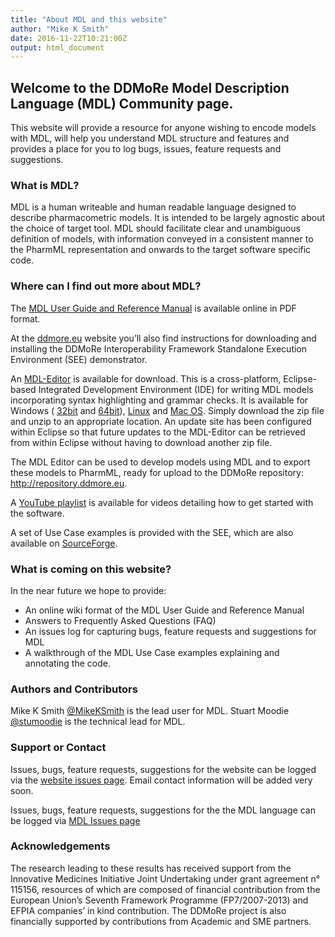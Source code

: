 ```yaml
---
title: "About MDL and this website"
author: "Mike K Smith"
date: 2016-11-22T10:21:00Z
output: html_document
---
```

## Welcome to the DDMoRe Model Description Language (MDL) Community page.
This website will provide a resource for anyone wishing to encode models with MDL, 
will help you understand MDL structure and features and provides a place for you 
to log bugs, issues, feature requests and suggestions.

### What is MDL?
MDL is a human writeable and human readable language designed to describe 
pharmacometric models. It is intended to be largely agnostic about the choice of
target tool. MDL should facilitate clear and unambiguous definition of models, 
with information conveyed in a consistent manner to the PharmML representation 
and onwards to the target software specific code.

### Where can I find out more about MDL?
The [MDL User Guide and Reference Manual](http://www.ddmore.eu/sites/ddmore/files/instructions/pdf/MDLUserGuide_1.1_PublicRelease_August2016_0.pdf)
is available online in PDF format. 

At the [ddmore.eu](http://ddmore.eu/instructions/user-guides)
website you'll also find instructions for downloading and installing the DDMoRe 
Interoperability Framework Standalone Execution Environment (SEE) demonstrator. 

An [MDL-Editor](http://downloads.mdl.community/repository/mdl-ide/products/1.6.0/) 
is available for download. This is a cross-platform, Eclipse-based Integrated 
Development Environment (IDE) for writing MDL models incorporating syntax 
highlighting and grammar checks. It is available for Windows (
[32bit](http://downloads.mdl.community/repository/mdl-ide/products/1.6.0/eu.ddmore.mdleditor.site-1.6.0-SNAPSHOT-win32.win32.x86.zip) and 
[64bit](http://downloads.mdl.community/repository/mdl-ide/products/1.6.0/eu.ddmore.mdleditor.site-1.6.0-SNAPSHOT-win32.win32.x86_64.zip)), 
[Linux](http://downloads.mdl.community/repository/mdl-ide/products/1.6.0/eu.ddmore.mdleditor.site-1.6.0-SNAPSHOT-linux.gtk.x86_64.zip) and 
[Mac OS](http://downloads.mdl.community/repository/mdl-ide/products/1.6.0/eu.ddmore.mdleditor.site-1.6.0-SNAPSHOT-macosx.cocoa.x86_64.zip). Simply download the zip file and unzip to an appropriate location. 
An update site has been configured within Eclipse so that future updates to the 
MDL-Editor can be retrieved from within Eclipse without having to download 
another zip file. 

The MDL Editor can be used to develop models using MDL and to export these models
to PharmML, ready for upload to the DDMoRe repository: <http://repository.ddmore.eu>.

A [YouTube playlist](https://www.youtube.com/playlist?list=PL_GGUkhbiP3t0Q7wTqkQdMAw7yuC8xWa-) 
is available for videos detailing how to get started with the software.

A set of Use Case examples is provided with the SEE, which are also available on 
[SourceForge](https://sourceforge.net/p/ddmore/use.cases/ci/master/tree/MDL/Product5.1/).

### What is coming on this website?
In the near future we hope to provide: 

* An online wiki format of the MDL User Guide and Reference Manual
* Answers to Frequently Asked Questions (FAQ)
* An issues log for capturing bugs, feature requests and suggestions for MDL
* A walkthrough of the MDL Use Case examples explaining and annotating the code.

### Authors and Contributors
Mike K Smith [@MikeKSmith](https://github.com/MikeKSmith) is the lead user for MDL.
Stuart Moodie [@stumoodie](https://github.com/stumoodie) is the technical lead for MDL.

### Support or Contact
Issues, bugs, feature requests, suggestions for the website can be logged via 
the [website issues page](https://github.com/ModelDefinitionLanguage/website/issues).
Email contact information will be added very soon.

Issues, bugs, feature requests, suggestions for the the MDL language can be 
logged via [MDL Issues page](https://github.com/ModelDefinitionLanguage/mdllibdefn/issues)

### Acknowledgements
The research leading to these results has received support from the Innovative Medicines Initiative Joint Undertaking under grant agreement n° 115156, resources of which are composed of financial contribution from the European Union's Seventh Framework Programme (FP7/2007-2013) and EFPIA companies’ in kind contribution. The DDMoRe project is also financially supported by contributions from Academic and SME partners.